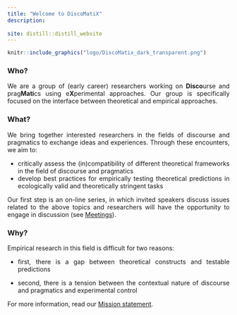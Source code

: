 ```yaml
---
title: "Welcome to DiscoMatiX"
description:
  
site: distill::distill_website
---
```


<style>
body {
  text-align: justify}

h1 {
  text-align: center
}
</style>

```r
knitr::include_graphics("logo/DiscoMatix_dark_transparent.png")
```

### Who?

We are a group of (early career) researchers working on **Disco**urse and prag**Mati**cs using e**X**perimental approaches. Our group is specifically focused on the interface between theoretical and empirical approaches.

### What? 

We bring together interested researchers in the fields of discourse and pragmatics to exchange ideas and experiences. Through these encounters, we aim to:

* critically assess the (in)compatibility of different theoretical frameworks in the field of discourse and pragmatics
* develop best practices for empirically testing theoretical predictions in ecologically valid and theoretically stringent tasks

Our first step is an on-line series, in which invited speakers discuss issues related to the above topics and researchers will have the opportunity to engage in discussion (see [Meetings](https://discomatix.github.io/meetings.html)).

### Why?

Empirical research in this field is difficult for two reasons: 

* first, there is a gap between theoretical constructs and testable predictions

* second, there is a tension between the contextual nature of discourse and pragmatics and experimental control

For more information, read our [Mission statement](https://discomatix.github.io/mission-statement.html).
